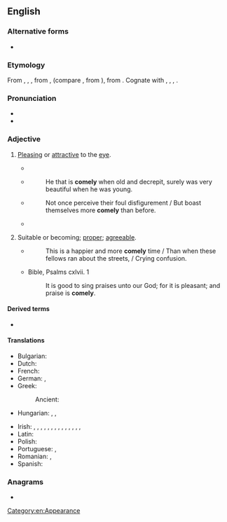 ==English==

===Alternative forms===
* {{alter|en|cumlie|comly||obsolete}}

===Etymology===
From {{inh|en|enm|comly}}, {{m|enm|cumly}}, {{m|enm|cumlich}}, from {{inh|en|ang|cymlīc}}, {{m|ang|cȳmlīċ}} (compare {{cog|ang|cȳme|t=fine, exquisite}}, from {{cog|gem-pro|*kūmiz||delicate}}), from {{inh|en|gem-pro|*kūmalīkaz|t=pitiful, dear}}. Cognate with {{cog|dum|komlick}}, {{m|dum|komelick}}, {{cog|gmh|komelīh}}, {{m|gmh|gomelīh}}.

===Pronunciation===
* {{IPA|/ˈkʌmli/|lang=en}}
* {{audio|en-us-comely.ogg|Audio (US)|lang=en}}

===Adjective===
{{en-adj|er|more}}

# {{lb|en|dated|of a person}} [[pleasing|Pleasing]] or [[attractive]] to the [[eye]].
#: {{synonyms|en|pulchritudinous}}
#: {{antonyms|en|homely|q1=of a person}}
#* {{RQ:Ascham Works|title=Toxophilus|page=162|passage=In ſhootinge at the prickes, haſtye and quicke drawinge is neyther ſure nor yet '''comely'''.}}
#* {{rfdate|en|and other bibliographic particulars, eg, title of work, page, url, full name of author}} {{w|South}}
#*: He that is '''comely''' when old and decrepit, surely was very beautiful when he was young.
#* {{rfdate|en|and other bibliographic particulars, eg, title of work, page, url}} {{w|John Milton}}
#*: Not once perceive their foul disfigurement / But boast themselves more '''comely''' than before.
#* {{quote-book|en|year=1918|author={{w|Edgar Rice Burroughs}}|title=[[w:The Land That Time Forgot (novel)|The Land That Time Forgot]]|chapter=IX|passage=The chief's name was To-jo, and his household consisted of seven females and himself. These women were much more '''comely''', or rather less hideous than those of Tsa's people; one of them, even, was almost pretty, being less hairy and having a rather nice skin, with high coloring.}}
# {{lb|en|archaic}} Suitable or becoming; [[proper]]; [[agreeable]].
#* {{rfdate|en|and other bibliographic particulars, eg, title of work, page, url, act, scene, line}} {{w|William Shakespeare}}
#*: This is a happier and more '''comely''' time / Than when these fellows ran about the streets, / Crying confusion.
#* {{rfdate|en}} Bible, Psalms cxlvii. 1
#*: It is good to sing praises unto our God; for it is pleasant; and praise is '''comely'''.

====Derived terms====
* {{l|en|comeliness}}

====Translations====
{{trans-top|pleasing or attractive to the eye}}
* Bulgarian: {{t+|bg|миловиден}}
* Dutch: {{t+|nl|bevallig}}
* French: {{t+|fr|avenant}}
* German: {{t+|de|hübsch}}, {{t+|de|ansehnlich}}
* Greek:
*: Ancient: {{t|grc|εὔμορφος}}
* Hungarian: {{t+|hu|kedves}}, {{t+|hu|kellemes}}, {{t+|hu|csinos}}
{{trans-mid}}
* Irish: {{t|ga|córach}}, {{t|ga|cuanna}}, {{t|ga|cumaí}}, {{t|ga|cumtha}}, {{t|ga|daite}}, {{t|ga|dathúil}}, {{t|ga|dea-chumtha}}, {{t|ga|dreachúil}}, {{t|ga|gnaíúil}}, {{t|ga|lachanta}}, {{t|ga|leacanta}}, {{t|ga|maisiúil}}, {{t|ga|slachtmhar}}, {{t|ga|sochraidh}}, {{t|ga|spéisiúil}}
* Latin: {{t|la|venustus}}
* Polish: {{t+|pl|urodziwy}}
* Portuguese: {{t+|pt|lindo}}, {{t+|pt|atraente}}
* Romanian: {{t+|ro|plăcut}}, {{t+|ro|drăguț}}
* Spanish: {{t+|es|lindo}}
{{trans-bottom}}

===Anagrams===
* {{anagrams|en|a=celmoy|Comley}}

[[Category:en:Appearance]]